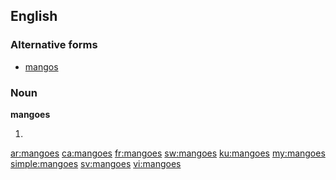 ==English==

===Alternative forms===
* [[mangos]]

===Noun===
'''mangoes'''

# {{plural of|mango}}

[[ar:mangoes]]
[[ca:mangoes]]
[[fr:mangoes]]
[[sw:mangoes]]
[[ku:mangoes]]
[[my:mangoes]]
[[simple:mangoes]]
[[sv:mangoes]]
[[vi:mangoes]]